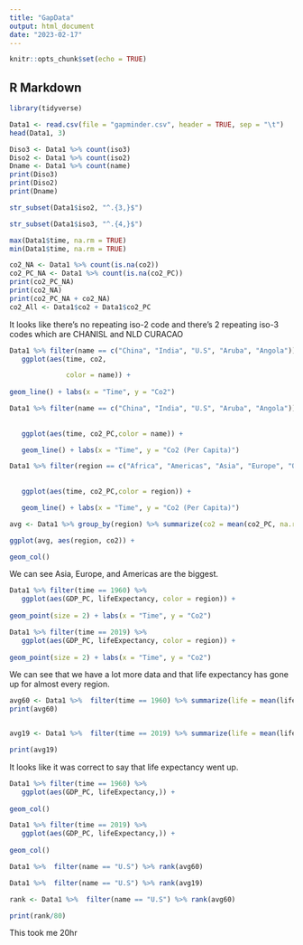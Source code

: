 ```yaml
---
title: "GapData"
output: html_document
date: "2023-02-17"
---
```


```r
knitr::opts_chunk$set(echo = TRUE)
```
## R Markdown
```r
library(tidyverse)
```
```r
Data1 <- read.csv(file = "gapminder.csv", header = TRUE, sep = "\t")
head(Data1, 3)

Diso3 <- Data1 %>% count(iso3)
Diso2 <- Data1 %>% count(iso2)
Dname <- Data1 %>% count(name)
print(Diso3)
print(Diso2)
print(Dname)

str_subset(Data1$iso2, "^.{3,}$")

str_subset(Data1$iso3, "^.{4,}$")

max(Data1$time, na.rm = TRUE)
min(Data1$time, na.rm = TRUE)

co2_NA <- Data1 %>% count(is.na(co2))
co2_PC_NA <- Data1 %>% count(is.na(co2_PC))
print(co2_PC_NA)
print(co2_NA)
print(co2_PC_NA + co2_NA)
co2_All <- Data1$co2 + Data1$co2_PC
```
It looks like there's no repeating iso-2 code and there's 2 repeating iso-3 codes which are CHANISL and NLD CURACAO

```r
Data1 %>% filter(name == c("China", "India", "U.S", "Aruba", "Angola")) %>% 
   ggplot(aes(time, co2,

              color = name)) +
  
geom_line() + labs(x = "Time", y = "Co2")

Data1 %>% filter(name == c("China", "India", "U.S", "Aruba", "Angola")) %>% 
  
  
   ggplot(aes(time, co2_PC,color = name)) +

   geom_line() + labs(x = "Time", y = "Co2 (Per Capita)")

Data1 %>% filter(region == c("Africa", "Americas", "Asia", "Europe", "Oceania")) %>% 
  
  
   ggplot(aes(time, co2_PC,color = region)) +

   geom_line() + labs(x = "Time", y = "Co2 (Per Capita)")

avg <- Data1 %>% group_by(region) %>% summarize(co2 = mean(co2_PC, na.rm = TRUE))

ggplot(avg, aes(region, co2)) +

geom_col()

```
We can see Asia, Europe, and Americas are the biggest.
```r
Data1 %>% filter(time == 1960) %>% 
   ggplot(aes(GDP_PC, lifeExpectancy, color = region)) +
  
geom_point(size = 2) + labs(x = "Time", y = "Co2")

Data1 %>% filter(time == 2019) %>% 
   ggplot(aes(GDP_PC, lifeExpectancy, color = region)) +
  
geom_point(size = 2) + labs(x = "Time", y = "Co2")
```

We can see that we have a lot more data and that life expectancy has gone up for almost every region.

```r

avg60 <- Data1 %>%  filter(time == 1960) %>% summarize(life = mean(lifeExpectancy, na.rm = TRUE))
print(avg60)


avg19 <- Data1 %>%  filter(time == 2019) %>% summarize(life = mean(lifeExpectancy, na.rm = TRUE))

print(avg19)
```

It looks like it was correct to say that life expectancy went up.

```r
Data1 %>% filter(time == 1960) %>% 
   ggplot(aes(GDP_PC, lifeExpectancy,)) +
  
geom_col()

Data1 %>% filter(time == 2019) %>% 
   ggplot(aes(GDP_PC, lifeExpectancy,)) +
  
geom_col()

Data1 %>%  filter(name == "U.S") %>% rank(avg60)

Data1 %>%  filter(name == "U.S") %>% rank(avg19)

rank <- Data1 %>%  filter(name == "U.S") %>% rank(avg60)

print(rank/80)
```

This took me 20hr